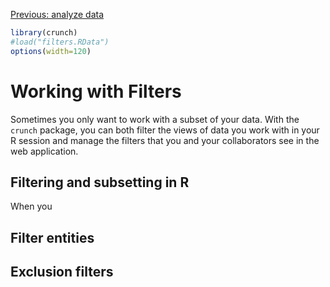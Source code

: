 <!--
%\VignetteEngine{knitr::knitr}
%\VignetteIndexEntry{Working with filters}
-->

[Previous: analyze data](analyze.html)
```r
library(crunch)
#load("filters.RData")
options(width=120)
```

# Working with Filters

Sometimes you only want to work with a subset of your data. With the `crunch` package, you can both filter the views of data you work with in your R session and manage the filters that you and your collaborators see in the web application.

## Filtering and subsetting in R

When you

## Filter entities

## Exclusion filters

